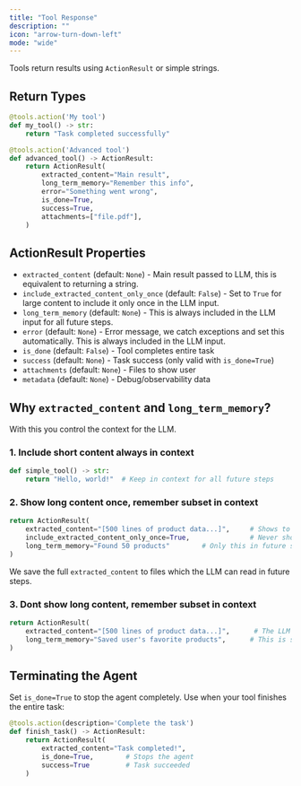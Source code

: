 ```yaml
---
title: "Tool Response"
description: ""
icon: "arrow-turn-down-left"
mode: "wide"
---
```


Tools return results using `ActionResult` or simple strings.

## Return Types

```python
@tools.action('My tool')
def my_tool() -> str:
    return "Task completed successfully"

@tools.action('Advanced tool')
def advanced_tool() -> ActionResult:
    return ActionResult(
        extracted_content="Main result",
        long_term_memory="Remember this info",
        error="Something went wrong",
        is_done=True,
        success=True,
        attachments=["file.pdf"],
    )
```

## ActionResult Properties

- `extracted_content` (default: `None`) - Main result passed to LLM, this is equivalent to returning a string.
- `include_extracted_content_only_once` (default: `False`) - Set to `True` for large content to include it only once in the LLM input.
- `long_term_memory` (default: `None`) - This is always included in the LLM input for all future steps.
- `error` (default: `None`) - Error message, we catch exceptions and set this automatically. This is always included in the LLM input.
- `is_done` (default: `False`) - Tool completes entire task
- `success` (default: `None`) - Task success (only valid with `is_done=True`)
- `attachments` (default: `None`) - Files to show user
- `metadata` (default: `None`) - Debug/observability data

## Why `extracted_content` and `long_term_memory`?
With this you control the context for the LLM.

### 1. Include short content always in context
```python
def simple_tool() -> str:
    return "Hello, world!"  # Keep in context for all future steps 
```

### 2. Show long content once, remember subset in context
```python
return ActionResult(
    extracted_content="[500 lines of product data...]",     # Shows to LLM once
    include_extracted_content_only_once=True,               # Never show full output again
    long_term_memory="Found 50 products"        # Only this in future steps
)
```
We save the full `extracted_content` to files which the LLM can read in future steps.

### 3. Dont show long content, remember subset in context
```python
return ActionResult(
    extracted_content="[500 lines of product data...]",      # The LLM never sees this because `long_term_memory` overrides it and `include_extracted_content_only_once` is not used
    long_term_memory="Saved user's favorite products",      # This is shown to the LLM in future steps
)
```

## Terminating the Agent

Set `is_done=True` to stop the agent completely. Use when your tool finishes the entire task:

```python
@tools.action(description='Complete the task')
def finish_task() -> ActionResult:
    return ActionResult(
        extracted_content="Task completed!",
        is_done=True,        # Stops the agent
        success=True         # Task succeeded 
    )
```
